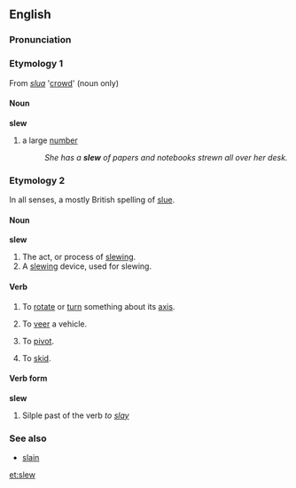 ==English==
=== Pronunciation ===
{{IPA|[slu&#720;]}}

===Etymology 1===
From {{Ir.}} ''[[slua]]'' '[[crowd]]' (noun only)

====Noun====
'''slew'''
# a large [[number]]
#:''She has a '''slew''' of papers and notebooks strewn all over her desk.''

===Etymology 2===
In all senses, a mostly British spelling of [[slue]].

====Noun====
'''slew'''
# The act, or process of [[slewing]].
# A [[slewing]] device, used for slewing.

====Verb====
{{en-infl-reg-consonant|slew||}}
# {{transitive}} To [[rotate]] or [[turn]] something about its [[axis]].
# {{transitive}} To [[veer]] a vehicle.
# {{intransitive}} To [[pivot]].
# {{intransitive}} To [[skid]].

====Verb form====
'''slew'''
# Silple past of the verb ''to [[slay]]''

===See also===
* [[slain]]

[[et:slew]]